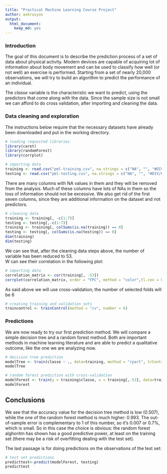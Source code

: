 ```yaml
---
title: "Practical Machine Learning Course Project"
author: askrusyos
output: 
  html_document: 
    keep_md: yes
---
```


### Introduction
The goal of this document is to describe the prediction process of a set of data about physical activity. Modern devices are capable of acquiring lot of information about body movement and can be used to classify how well (or not well) an exercise is performed. Starting from a set of nearly 20,000 observations, we will try to build an algorithm to predict the performance of an individual.

The *classe* variable is the characteristic we want to predict, using the predictors that come along with the data. Since the sample size is not small we can afford to do cross validation, after importing and cleaning the data.
  
### Data cleaning and exploration

The instructions below require that the necessary datasets have already been downloaded and put in the working directory.

```r
# loading requested libraries
library(caret)
library(randomForest)
library(corrplot)
```


```r
# importing data
training <- read.csv("pml-training.csv", na.strings = c("NA", "", "#DIV/0!"))
testing <- read.csv("pml-testing.csv", na.strings = c("NA", "", "#DIV/0!"))
```

There are many columns with NA values in them and they will be removed from the analysis. Much of these columns have lots of NAs in them so the loss of information should not be excessive.
We also get rid of the first seven columns, since they are additional information on the dataset and not predictors.

```r
# cleaning data
training <- training[, -c(1:7)]
testing <- testing[,-c(1:7)]
training <- training[, colSums(is.na(training)) == 0]
testing <- testing[, colSums(is.na(testing)) == 0]
dim(training)
dim(testing)
```
We can see that, after the cleaning data steps above, the number of variable has been reduced to 53.  
W can see their correlation in the following plot:
```r
# importing data
correlation_matrix <- cor(training[, -53])
corrplot(correlation_matrix, order = "FPC", method = "color",tl.cex = 0.6, tl.col = rgb(0, 0, 0))
```



As said above we will use cross-validation; the number of selected folds will be 6

```r
# creating training and validation sets
traincontrol <- trainControl(method = "cv", number = 6)
```


### Predictions

We are now ready to try our first prediction method. We will compare a simple decision tree and a random forest method. Both are important methods in machine learning literature and are able to predict a qualitative outcome, like the one we are analyzing now.  

```r
# decision tree prediction
modelTree <- train(classe ~ ., data=training, method = "rpart", trControl = traincontrol)
modelTree
```


```r
# random forest prediction with cross-validation
modelForest <- train(y = training$classe, x = training[,-53], data=training, method = "rf", trControl = traincontrol, ntree= 500)
modelForest
```


## Conclusions

We see that the accuracy value for the decision tree method is low (0.507), while the one of the random forest method is much higher: 0.993. The out-of-sample error is complementary to 1 of this number, so it's 0.007 or 0.7%, which is small. So in this case the choice is obvious:  the random forest alghoritm has shown has a good predictive power, at least on the training set (there may be a risk of overfitting dealing with the test set).

The last passage is for doing predictions on the observations of the test set:
```r
# test set predictions
predicttest<-predict(modelForest, testing)
predicttest
```

